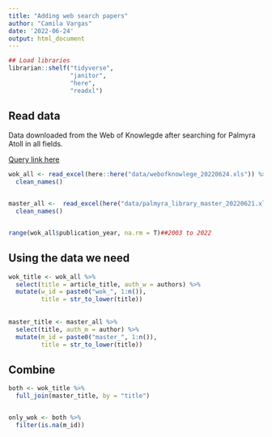 ```yaml
---
title: "Adding web search papers"
author: "Camila Vargas"
date: '2022-06-24'
output: html_document
---
```


```r

## Load libraries
librarian::shelf("tidyverse",
                 "janitor",
                 "here",
                 "readxl")

```


## Read data
Data downloaded from the Web of Knowlegde after searching for Palmyra Atoll in all fields.

[Query link here](https://www.webofscience.com/wos/woscc/summary/5612105c-1fa9-424a-8937-6eacfdc459a0-3fe3e2a6/recently-added/1)


```r
wok_all <- read_excel(here::here("data/webofknowlege_20220624.xls")) %>% 
  clean_names() 


master_all <-  read_excel(here("data/palmyra_library_master_20220621.xlsx"), sheet = "palmyra_publications") %>% 
  clean_names()


range(wok_all$publication_year, na.rm = T)##2003 to 2022

```

## Using the data we need

```r
wok_title <- wok_all %>% 
  select(title = article_title, auth_w = authors) %>% 
  mutate(w_id = paste0("wok_", 1:n()),
         title = str_to_lower(title))
  
  
master_title <- master_all %>% 
  select(title, auth_m = author) %>% 
  mutate(m_id = paste0("master_", 1:n()),
         title = str_to_lower(title))

```


## Combine

```r

both <- wok_title %>% 
  full_join(master_title, by = "title")


only_wok <- both %>% 
  filter(is.na(m_id))
  
```





